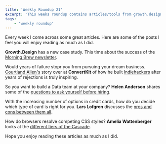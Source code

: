 ```yaml
---
title: 'Weekly Roundup 21'
excerpt: 'This weeks roundup contains articles/tools from growth.design, ConvertKit, Helen Anderson, I Will Teach You to be Rich and Amelia Wattenberger'
tags:
    - 'weekly roundup'
---
```


Every week I come across some great articles. Here are some of the posts I feel you will enjoy reading as much as I did.

**Growth.Design** has a new case study. This time about the success of the [Morning Brew newsletter](https://growth.design/case-studies/morning-brew-newsletter-retention/).

Would years of failure stopr you from pursuing your dream business. [Courtland Allen's](https://convertkit.com/creator-stories-courtland-allen) story over at **ConvertKit** of how he built [Indiehackers](https://www.indiehackers.com/) after years of rejections is truly inspiring.

So you want to build a Data team at your company? **Helen Anderson** shares some of the [questions to ask yourself before hiring](https://dev.to/helenanders26/designing-the-data-team-2g54).

With the increasing number of options in credit cards, how do you decide which type of card is right for you. **Lars Lofgren** discusses the [pros and cons between them all](https://www.iwillteachyoutoberich.com/blog/types-of-credit-cards/).

How do browsers resolve competing CSS styles? **Amelia Wattenberger** looks at the [different tiers of the Cascade](https://wattenberger.com/blog/css-cascade).

Hope you enjoy reading these articles as much as I did.
